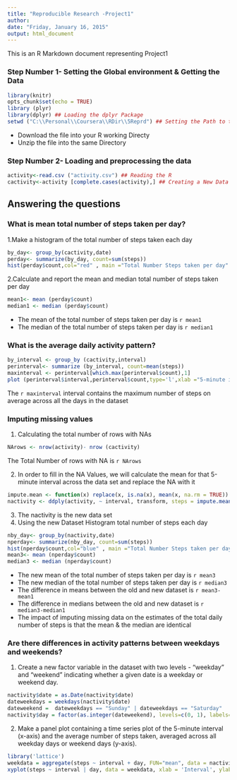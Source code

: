 ```yaml
---
title: "Reproducible Research -Project1"
author: 
date: "Friday, January 16, 2015"
output: html_document
---
```


This is an R Markdown document representing Project1 

### Step Number 1- Setting the Global environment & Getting the Data 
``` r
library(knitr)
opts_chunk$set(echo = TRUE) 
library (plyr)
library(dplyr) ## Loading the dplyr Package
setwd ("C:\\Personal\\Coursera\\RDir\\5Reprd") ## Setting the Path to the working directory
```
* Download the file into your R working Directy
* Unzip the file into the same Directory

### Step Number 2- Loading and preprocessing the data
```r
activity<-read.csv ("activity.csv") ## Reading the R 
cactivity<-activity [complete.cases(activity),] ## Creating a New Data Set without NAs
```

## Answering the questions
### What is mean total number of steps taken per day?
1.Make a histogram of the total number of steps taken each day
```r
by_day<- group_by(cactivity,date)
perday<- summarize(by_day, count=sum(steps))
hist(perday$count,col="red" , main ="Total Number Steps taken per day" ,xlab ="Total Number Of Steps")
```

2.Calculate and report the mean and median total number of steps taken per day
```r
mean1<- mean (perday$count)
median1 <- median (perday$count)
```

* The mean of the total number of steps taken per day is `r mean1`
* The median of the total number of steps taken per day is `r median1`

### What is the average daily activity pattern?
``` r
by_interval <- group_by (cactivity,interval)
perinterval<- summarize (by_interval, count=mean(steps))
maxinterval <- perinterval[which.max(perinterval$count),1]
plot (perinterval$interval,perinterval$count,type='l',xlab ="5-minute interval" ,ylab="Avg Steps across all days ", col='blue')

```

The `r maxinterval` interval contains the maximum number of steps  on average across all the days in the dataset

### Imputing missing values
1. Calculating the total number of rows with NAs
```r
NArows <- nrow(activity)- nrow (cactivity)
```
The Total Number of rows with NA is `r NArows`

2. In order to fill in the NA Values, we will calculate  the mean for that 5-minute interval across the data set and replace the NA with it

```r
impute.mean <- function(x) replace(x, is.na(x), mean(x, na.rm = TRUE))
nactivity <- ddply(activity, ~ interval, transform, steps = impute.mean(steps)) # new data set
```
3. The nactivity is the new data set
4. Using the new Dataset Histogram total number of steps each day 
```r
nby_day<- group_by(nactivity,date)
nperday<- summarize(nby_day, count=sum(steps))
hist(nperday$count,col="blue" , main ="Total Number Steps taken per day" ,xlab ="Total Number Of Steps")
mean3<- mean (nperday$count)
median3 <- median (nperday$count)
```
* The new mean of the total number of steps taken per day is `r mean3`
* The new median of the total number of steps taken per day is `r median3`
* The difference in means between the old and new dataset is `r mean3-mean1 `
* The difference in medians between the old and new dataset is `r median3-median1 `
* The impact of imputing missing data on the estimates of the total daily number of steps is that the mean & the median are identical

### Are there differences in activity patterns between weekdays and weekends?
1. Create a new factor variable in the dataset with two levels - "weekday" and "weekend" indicating whether a given date is a weekday or weekend day.
```r
nactivity$date = as.Date(nactivity$date)
dateweekdays = weekdays(nactivity$date)
dateweekend =  dateweekdays == "Sunday" | dateweekdays == "Saturday"
nactivity$day = factor(as.integer(dateweekend), levels=c(0, 1), labels=c("weekday", "weekend"))
```

2. Make a panel plot containing a time series plot of the 5-minute interval (x-axis) and the average number of steps taken, averaged across all weekday days or weekend days (y-axis). 
```r
library('lattice')
weekdata = aggregate(steps ~ interval + day, FUN="mean", data = nactivity)
xyplot(steps ~ interval | day, data = weekdata, xlab = 'Interval', ylab = 'Number of steps', type = 'l', layout=c(1, 2))
```